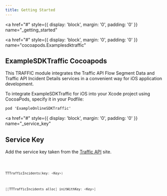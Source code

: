 ```yaml
---
title: Getting Started
---
```


<a
  href="#"
  style={{ display: 'block', margin: '0', padding: '0' }}
  name="_getting_started"
></a>

<a
  href="#"
  style={{ display: 'block', margin: '0', padding: '0' }}
  name="cocoapods.Examplesdktraffic"
></a>

## ExampleSDKTraffic Cocoapods

This TRAFFIC module integrates the Traffic API Flow Segment Data and Traffic API Incident Details
services in a convenient way for iOS application development.

To integrate ExampleSDKTraffic for iOS into your Xcode project using CocoaPods, specify it in your
Podfile:

```objectivec
pod 'ExampleOnlineSDKTraffic'
```

<a
  href="#"
  style={{ display: 'block', margin: '0', padding: '0' }}
  name="_service_key"
></a>

## Service Key

Add the service key taken from the [Traffic API](/traffic-api/documentation/product-information/introduction) site.

<Code>

```swift
TTTrafficIncidents(key: <Key>)
```

```objectivec
[[TTTrafficIncidents alloc] initWithKey: <Key>]
```

</Code>